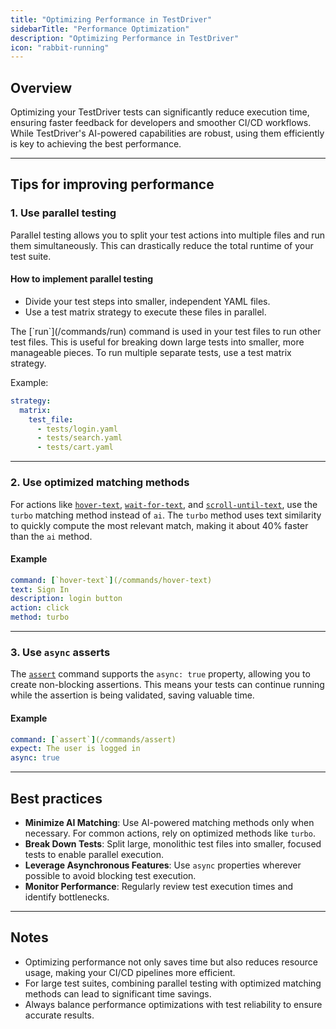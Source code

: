 ```yaml
---
title: "Optimizing Performance in TestDriver"
sidebarTitle: "Performance Optimization"
description: "Optimizing Performance in TestDriver"
icon: "rabbit-running"
---
```


## Overview

Optimizing your TestDriver tests can significantly reduce execution time, ensuring faster feedback for developers and smoother CI/CD workflows. While TestDriver's AI-powered capabilities are robust, using them efficiently is key to achieving the best performance.

---

## Tips for improving performance

### 1. Use parallel testing

Parallel testing allows you to split your test actions into multiple files and run them simultaneously. This can drastically reduce the total runtime of your test suite.

#### How to implement parallel testing

- Divide your test steps into smaller, independent YAML files.
- Use a test matrix strategy to execute these files in parallel.

<Warning>
  The [`run`](/commands/run) command is used in your test files to run other
  test files. This is useful for breaking down large tests into smaller, more
  manageable pieces. To run multiple separate tests, use a test matrix strategy.
</Warning>

Example:

```yaml
strategy:
  matrix:
    test_file:
      - tests/login.yaml
      - tests/search.yaml
      - tests/cart.yaml
```

---

### 2. Use optimized matching methods

For actions like [`hover-text`](/commands/hover-text), [`wait-for-text`](/commands/wait-for-text), and [`scroll-until-text`](/commands/scroll-until-text), use the `turbo` matching method instead of `ai`. The `turbo` method uses text similarity to quickly compute the most relevant match, making it about 40% faster than the `ai` method.

#### Example

```yaml
command: [`hover-text`](/commands/hover-text)
text: Sign In
description: login button
action: click
method: turbo
```

---

### 3. Use `async` asserts

The [`assert`](/commands/assert) command supports the `async: true` property, allowing you to create non-blocking assertions. This means your tests can continue running while the assertion is being validated, saving valuable time.

#### Example

```yaml
command: [`assert`](/commands/assert)
expect: The user is logged in
async: true
```

---

## Best practices

- **Minimize AI Matching**: Use AI-powered matching methods only when necessary. For common actions, rely on optimized methods like `turbo`.
- **Break Down Tests**: Split large, monolithic test files into smaller, focused tests to enable parallel execution.
- **Leverage Asynchronous Features**: Use `async` properties wherever possible to avoid blocking test execution.
- **Monitor Performance**: Regularly review test execution times and identify bottlenecks.

---

## Notes

- Optimizing performance not only saves time but also reduces resource usage, making your CI/CD pipelines more efficient.
- For large test suites, combining parallel testing with optimized matching methods can lead to significant time savings.
- Always balance performance optimizations with test reliability to ensure accurate results.
